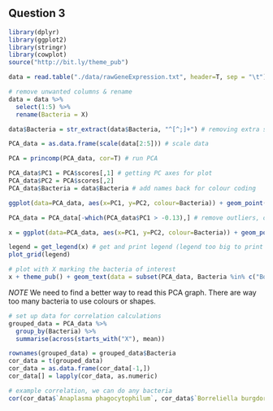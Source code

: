 
## Question 3

```r
library(dplyr)
library(ggplot2)
library(stringr)
library(cowplot)
source("http://bit.ly/theme_pub")
```

```r
data = read.table("./data/rawGeneExpression.txt", header=T, sep = "\t")

# remove unwanted columns & rename
data = data %>% 
  select(1:5) %>%
  rename(Bacteria = X)

data$Bacteria = str_extract(data$Bacteria, "^[^;]+") # removing extra stuff from bacteria name
```

```r
PCA_data = as.data.frame(scale(data[2:5])) # scale data

PCA = princomp(PCA_data, cor=T) # run PCA

PCA_data$PC1 = PCA$scores[,1] # getting PC axes for plot
PCA_data$PC2 = PCA$scores[,2]
PCA_data$Bacteria = data$Bacteria # add names back for colour coding

ggplot(data=PCA_data, aes(x=PC1, y=PC2, colour=Bacteria)) + geom_point() + theme_pub() # plot is bad, we will remove outliers
```

```r
PCA_data = PCA_data[-which(PCA_data$PC1 > -0.13),] # remove outliers, only 23 observation difference

x = ggplot(data=PCA_data, aes(x=PC1, y=PC2, colour=Bacteria)) + geom_point() + theme(legend.text = element_text(size = 8), legend.key.size = unit(0.5, "cm"))

legend = get_legend(x) # get and print legend (legend too big to print with graph)
plot_grid(legend)
```

```r
# plot with X marking the bacteria of interest
x + theme_pub() + geom_text(data = subset(PCA_data, Bacteria %in% c("Borreliella burgdorferi", "Borrelia miyamotoi", "Anaplasma phagocytophilum")), aes(label = "X"), size=3, hjust = 0.5, vjust = -1)
```

*NOTE* We need to find a better way to read this PCA graph. There are way too many bacteria to use colours or shapes. 

```r
# set up data for correlation calculations
grouped_data = PCA_data %>%
  group_by(Bacteria) %>%
  summarise(across(starts_with("X"), mean))

rownames(grouped_data) = grouped_data$Bacteria
cor_data = t(grouped_data)
cor_data = as.data.frame(cor_data[-1,])
cor_data[] = lapply(cor_data, as.numeric)
```

```r
# example correlation, we can do any bacteria
cor(cor_data$`Anaplasma phagocytophilum`, cor_data$`Borreliella burgdorferi`)
```




















